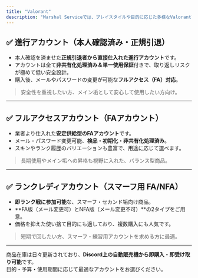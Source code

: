 ```yaml
---
title: "Valorant"
description: "Marshal Serviceでは、プレイスタイルや目的に応じた多様なValorantアカウントをご用意しております。 すべての商品は厳選されたルートから仕入れ、非共有・検品済みの状態で提供しています。"
---
```


## ✅ 進行アカウント（本人確認済み・正規引退）

- 本人確認を済ませた**正規引退者から直接仕入れた進行アカウント**です。
- アカウントは全て**非共有化処理済み＆単一使用保証**付きで、取り返しリスクが極めて低い安全設計。
- 購入後、メールやパスワードの変更が可能な**フルアクセス（FA）対応**。

> 安全性を重視したい方、メイン垢として安心して使用したい方向け。

---

## ✅ フルアクセスアカウント（FAアカウント）

- 業者より仕入れた**安定供給型のFAアカウント**です。
- メール・パスワード変更可能、**検品・初期化・非共有化処理済み**。
- スキンやランク履歴のバリエーションも豊富で、用途に応じて選べます。

> 長期使用やメイン垢への昇格も視野に入れた、バランス型商品。

---

## ✅ ランクレディアカウント（スマーフ用 FA/NFA）

- **即ランク戦に参加可能**な、スマーフ・セカンド垢向け商品。
- \*\*FA版（メール変更可）とNFA版（メール変更不可）\*\*の2タイプをご用意。
- 価格を抑えた使い捨て目的にも適しており、複数購入にも人気です。

> 短期で回したい方、スマーフ・練習用アカウントを求める方に最適。

---

商品在庫は日々更新されており、**Discord上の自動販売機から即購入・即受け取り可能**です。\
目的・予算・使用期間に応じて最適なアカウントをお選びください。